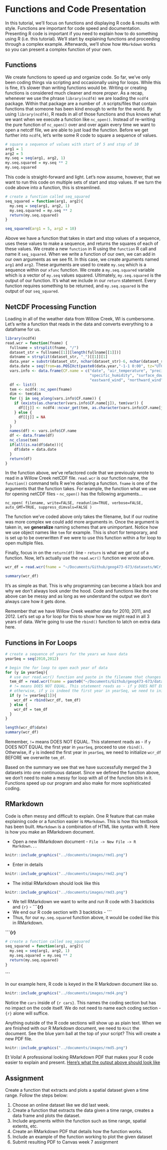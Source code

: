 # Functions and Code Presentation

In this tutorial, we'll focus on functions and displaying R code & results with style. Functions are important for code speed and documentation. Presenting R code is important if you need to explain how to do something using R (i.e. this tutorial). We'll start by explaining functions and proceeding through a complex example. Afterwards, we'll show how `RMarkdown` works so you can present a complex function of your own. 

## Functions
We create functions to speed up and organize code. So far, we've only been coding things via scripting and occasionally using for loops. While this is fine, it's slower than writing functions would be. Writing or creating functions is considered much cleaner and more *proper*. As a recap, whenever we use the phrase `library(ncdf4)` we are loading the `ncdf4` package. Within that package are a number of `.R` scripts/files that contain functions that someone has been kind enough to write for the world. By using `library(ncdf4)`, R reads in all of those functions and thus knows what we want when we execute a function like `nc_open()`. Instead of re-writing the pure function of `nc_open()` over and over again every time we want to open a netcdf file, we are able to just load the function. Before we get further into `ncdf4`, let's write some R code to square a sequence of values. 

```r
# square a sequence of values with start of 5 and stop of 10
arg1 = 1
arg2 = 5
my.seq = seq(arg1, arg2, 1)
my.seq.squared = my.seq ** 2
my.seq.squared
```

This code is straight-forward and light. Let's now assume, however, that we want to run this code on multiple sets of start and stop values. If we turn the code above into a function, this is streamlined.

```r
# create a function called seq_squared
seq_squared = function(arg1, arg2){
  my.seq = seq(arg1, arg2, 1)
  my.seq.squared = my.seq ** 2
  return(my.seq.squared)
}

seq_squared(arg1 = 5, arg2 = 10)
```

Above we have a function that takes in start and stop values of a sequence, uses these values to make a sequence, and returns the squares of each of these values. We create a new `function` in R using the `function` R call and name it `seq_squared`. When we write a function of our own, we can add in our own arguments as we see fit. In this case, we create arguments named `arg1` and `arg2`. These arguments are used to create `my.seq` which is a sequence within our `xfunc` function. We create a `my.seq.squared ` variable which is a vector of `my.seq` values squared. Ultimately, `my.seq.squared` is the output of our function. It's what we include in our `return` statement. Every function requires something to be returned, and `my.seq.squared` is the output of our `seq_squared`. 

## NetCDF Processing Function
Loading in all of the weather data from Willow Creek, WI is cumbersome. Let's write a function that reads in the data and converts everything to a dataframe for us. 

```r
library(ncdf4)
read.wcr = function(fname) {
  fullname = strsplit(fname, "/")
  dataset_str = fullname[[1]][length(fullname[[1]])]
  datname = strsplit(dataset_str, "_")[[1]][1]
  data.year = substr(dataset_str, nchar(dataset_str)-6, nchar(dataset_str)-3)
  data.date = seq(from=as.POSIXct(paste0(data.year,"-1-1 0:00", tz="UTC")),to=as.POSIXct(paste0(data.year,"-12-31 23:00", tz="UTC")),by="hour")
  vars.info <- data.frame(CF.name = c("date", "air_temperature", "precipitation_flux", "surface_downwelling_shortwave_flux_in_air",
                                      "specific_humidity", "surface_downwelling_longwave_flux_in_air", "air_pressure",
                                      "eastward_wind", "northward_wind", "wind_speed"))
  df <- list()
  tem <- ncdf4::nc_open(fname)
  dim <- tem$dim
  for (j in seq_along(vars.info$CF.name)) {
    if (exists(as.character(vars.info$CF.name[j]), tem$var)) {
      df[[j]] <- ncdf4::ncvar_get(tem, as.character(vars.info$CF.name[j]))
    } else {
      df[[j]] = NA
    }
  }
  names(df) <- vars.info$CF.name
  df <- data.frame(df)
  nc_close(tem)
  if(all(is.na(df$date))){
    df$date = data.date
  }
  return(df)
}
```

In the function above, we've refactored code that we previously wrote to read in a Willow Creek netCDF file. `read.wcr` is our function name, the `function()` command tells R we're declaring a function. `fname` is one of the arguments that the function takes. For example, the function what we use for opening netCDF files - `nc_open()` has the following arguments...

`nc_open( filename, write=FALSE, readunlim=TRUE, verbose=FALSE, 
 	auto_GMT=TRUE, suppress_dimvals=FALSE )`
 	
The function we've coded above only takes the filename, but if our routine was more complex we could add more arguments in. Once the argument is taken in, we **generalize** naming schemes that are unimportant. Notice how we use object names like `tem` for example. This is short for temporary, and is set up to be overwritten if we were to use this function within a for loop to open multiple files.

Finally, focus in on the `return(df)` line - `return` is what we get out of a function. Now, let's actually use the `read.wcr()` function we wrote above. 

```r
wcr_df = read.wcr(fname = "~/Documents/Github/geog473-673/datasets/WCr_1hr.2010.nc")

summary(wcr_df)
```

It's as simple as that. This is why programming can become a black box and why we don't always look under the hood. Code and functions like the one above can be messy and as long as we understand the output we don't always care how it gets done. 

Remember that we have Willow Creek weather data for 2010, 2011, and 2012. Let's set up a for loop for this to show how we might read in all 3 years of data. We're going to use the `rbind()` function to latch on extra data here.

## Functions in For Loops

```r

# create a sequence of years for the years we have data
yearSeq = seq(2010,2012)

# begin the for loop to open each year of data
for (y in yearSeq){
  # use our read.wcr() function and paste in the filename that changes for each year of data
  tem_df = read.wcr(fname = paste0("~/Documents/Github/geog473-673/datasets/WCr_1hr.",y,".nc"))
  # != means DOES NOT EQUAL. This statement reads as - if y DOES NOT EQUAL the first year in yearSeq, proceed to use rbind
  # otherwise, if y is indeed the first year in yearSeq, we need to initialize wcr_df BEFORE we overwrite tem_df
  if (y != yearSeq[1]){
    wcr_df = rbind(wcr_df, tem_df)
  } else {
    wcr_df = tem_df
  }
}

length(wcr_df$date)
summary(wcr_df)
```

Remember, `!=` means DOES NOT EQUAL. This statement reads as - if `y` DOES NOT EQUAL the first year in `yearSeq`, proceed to use `rbind()`. Otherwise, if `y` is indeed the first year in `yearSeq`, we need to initialize `wcr_df` BEFORE we overwrite `tem_df`. 

Based on the summary we see that we have successfully merged the 3 datasets into one continuous dataset. Since we defined the function above, we don't need to make a messy for loop with all of the function bits in it. Functions speed up our program and also make for more sophisticated coding. 


## RMarkdown
Code is often messy and difficult to explain. One R feature that can make explaining code or a function easier is `RMarkdown`. This is how this textbook has been built. `RMarkdown` is a combination of HTML like syntax with R. Here is how you make an RMarkdown document.

- Open a new RMarkdown document - `File -> New File -> R Markdown...`

```r
knitr::include_graphics("../documents/images/rmd1.png")
```

- Enter in details

```r
knitr::include_graphics("../documents/images/rmd2.png")
```

- The initial RMarkdown should look like this

```r
knitr::include_graphics("../documents/images/rmd3.png")
```

- We tell RMarkdown we want to write and run R code with 3 backticks and `{r}` -  **\```{r}**
- We end our R code section with 3 backticks - **\```**
- Thus, for our `my.seq.squared` function above, it would be coded like this in RMarkdown. 

**\```{r}**
```r
# create a function called seq_squared
seq_squared = function(arg1, arg2){
  my.seq = seq(arg1, arg2, 1)
  my.seq.squared = my.seq ** 2
  return(my.seq.squared)
}

```
**\```**

In our example here, R code is keyed in the R Markdown document like so. 

```r
knitr::include_graphics("../documents/images/rmd4.png")
```

Notice the `cars` inside of `{r cars}`. This names the coding section but has no impact on the code itself. We do not need to name each coding section - `{r}` alone will suffice. 

Anything outside of the R code sections will show up as plain text. When we are finished with our R Markdown document, we need to `Knit` the document. See the blue yarn ball at the top of your script? This will create a new PDF file. 

```r
knitr::include_graphics("../documents/images/rmd5.png")
```

Et Voila! A professional looking RMarkdown PDF that makes your R code easier to explain and present. [Here's what the output above should look like](https://github.com/jsimkins2/geog473-673/tree/master/Advanced_R/rmdtest.pdf)



## Assignment

Create a function that extracts and plots a spatial dataset given a time range. Follow the steps below:

1) Choose an online dataset like we did last week.
2) Create a function that extracts the data given a time range, creates a data frame and plots the dataset. 
3) Include arguments within the function such as time range, spatial extents, etc. 
4) Create an RMarkdown PDF that details how the function works.
5) Include an example of the function working to plot the given dataset 
6) Submit resulting PDF to Canvas week 7 assignment

